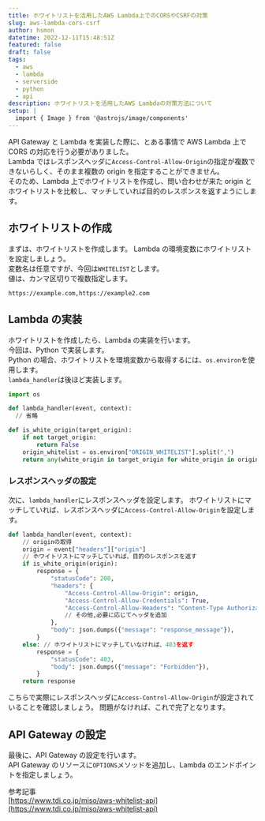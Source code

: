 ```yaml
---
title: ホワイトリストを活用したAWS Lambda上でのCORSやCSRFの対策
slug: aws-lambda-cors-csrf
author: hsmon
datetime: 2022-12-11T15:48:51Z
featured: false
draft: false
tags:
  - aws
  - lambda
  - serverside
  - python
  - api
description: ホワイトリストを活用したAWS Lambdaの対策方法について
setup: |
  import { Image } from '@astrojs/image/components'
---
```


API Gateway と Lambda を実装した際に、とある事情で AWS Lambda 上で CORS の対応を行う必要がありました。  
Lambda ではレスポンスヘッダに`Access-Control-Allow-Origin`の指定が複数できないらしく、そのまま複数の origin を指定することができません。  
そのため、Lambda 上でホワイトリストを作成し、問い合わせが来た origin とホワイトリストを比較し、マッチしていれば目的のレスポンスを返すようにします。

## ホワイトリストの作成

まずは、ホワイトリストを作成します。
Lambda の環境変数にホワイトリストを設定しましょう。  
変数名は任意ですが、今回は`WHITELIST`とします。  
値は、カンマ区切りで複数指定します。

```text
https://example.com,https://example2.com
```

## Lambda の実装

ホワイトリストを作成したら、Lambda の実装を行います。  
今回は、Python で実装します。  
Python の場合、ホワイトリストを環境変数から取得するには、`os.environ`を使用します。  
`lambda_handler`は後ほど実装します。

```python
import os

def lambda_handler(event, context):
  // 省略

def is_white_origin(target_origin):
    if not target_origin:
        return False
    origin_whitelist = os.environ["ORIGIN_WHITELIST"].split(",")
    return any(white_origin in target_origin for white_origin in origin_whitelist)
```

### レスポンスヘッダの設定

次に、`lambda_handler`にレスポンスヘッダを設定します。
ホワイトリストにマッチしていれば、レスポンスヘッダに`Access-Control-Allow-Origin`を設定します。

```python
def lambda_handler(event, context):
    // originの取得
    origin = event["headers"]["origin"]
    // ホワイトリストにマッチしていれば、目的のレスポンスを返す
    if is_white_origin(origin):
        response = {
            "statusCode": 200,
            "headers": {
                "Access-Control-Allow-Origin": origin,
                "Access-Control-Allow-Credentials": True,
                "Access-Control-Allow-Headers": "Content-Type Authorization Origin X-Requested-With",
                // その他,必要に応じてヘッダを追加
            },
            "body": json.dumps({"message": "response_message"}),
        }
    else: // ホワイトリストにマッチしていなければ、403を返す
        response = {
            "statusCode": 403,
            "body": json.dumps({"message": "Forbidden"}),
        }
    return response
```

こちらで実際にレスポンスヘッダに`Access-Control-Allow-Origin`が設定されていることを確認しましょう。
問題がなければ、これで完了となります。

## API Gateway の設定

最後に、API Gateway の設定を行います。  
API Gateway のリソースに`OPTIONS`メソッドを追加し、Lambda のエンドポイントを指定しましょう。

参考記事  
[https://www.tdi.co.jp/miso/aws-whitelist-api](https://www.tdi.co.jp/miso/aws-whitelist-api)
